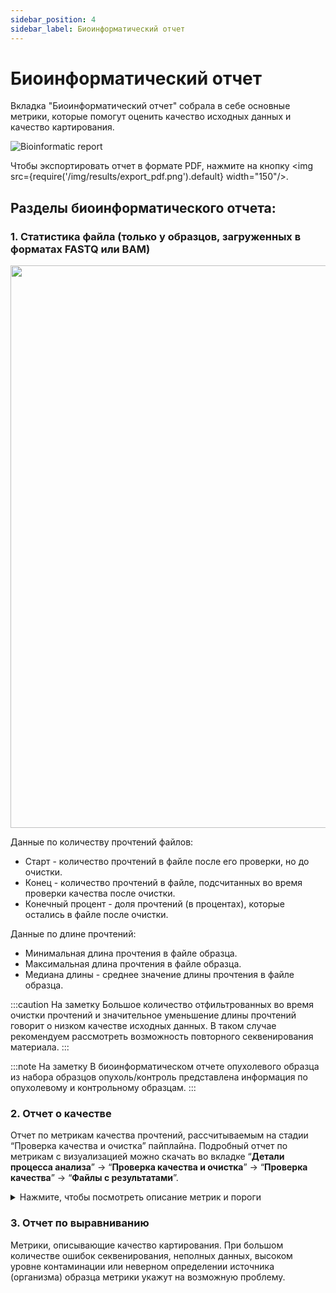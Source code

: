 ```yaml
---
sidebar_position: 4
sidebar_label: Биоинформатический отчет
---
```


# Биоинформатический отчет

Вкладка "Биоинформатический отчет" собрала в себе основные метрики, которые помогут оценить качество исходных 
данных и качество картирования.

![Bioinformatic report](/img/rus/35-bioinformatic-report.png)

Чтобы экспортировать отчет в формате PDF, 
нажмите на кнопку <img src={require('/img/results/export_pdf.png').default} width="150"/>.

## Разделы биоинформатического отчета:

### 1. Статистика файла (только у образцов, загруженных в форматах FASTQ или BAM)

<p align="center">
<img src={require('/img/results/statistic_normal.png').default} width="900"/>
</p>

Данные по количеству прочтений файлов:
- Старт - количество прочтений в файле после его проверки, но до очистки.
- Конец - количество прочтений в файле, подсчитанных во время проверки качества после очистки.
- Конечный процент - доля прочтений (в процентах), которые остались в файле после очистки.

Данные по длине прочтений:
- Минимальная длина прочтения в файле образца.
- Максимальная длина прочтения в файле образца.
- Медиана длины - среднее значение длины прочтения в файле образца.

:::caution На заметку
Большое количество отфильтрованных во время очистки прочтений и значительное уменьшение длины прочтений говорит
о низком качестве исходных данных. В таком случае рекомендуем рассмотреть возможность повторного секвенирования
материала.
:::

:::note На заметку
В биоинформатическом отчете опухолевого образца из набора образцов опухоль/контроль представлена
информация по опухолевому и контрольному образцам.
:::

### 2. Отчет о качестве

Отчет по метрикам качества прочтений, рассчитываемым на стадии “Проверка качества и очистка” пайплайна.
Подробный отчет по метрикам с визуализацией можно скачать во вкладке “**Детали процесса анализа**” 
-> “**Проверка качества и очистка**” -> “**Проверка качества**” -> “**Файлы с результатами**”.

<details>
<summary>Нажмите, чтобы посмотреть описание метрик и пороги</summary>

#### Описание метрик и пороги

<table>
  <tr>
   <td>Метрика</td>
   <td>Описание</td>
   <td>Порог</td>
  </tr>
  <tr>
   <td>Total sequences</td>
   <td>Число прочтений</td>
   <td>>200 000</td>
  </tr>
  <tr>
   <td>Length distribution</td>
   <td>Распределение длин прочтений</td>
   <td>Коротких прочтений менее 25%. Длина короткого прочтения ≤ 20</td>
  </tr>
  <tr>
   <td>Tiles sequence quality</td>
   <td>Качество тайлов</td>
   <td>Количество плохих ячеек в тайле с максимальным отклонением 1,165 менее 7</td>
  </tr>
  <tr>
   <td>First base sequence quality</td>
   <td>Качество начальных нуклеотидов</td>
   <td>10% наименее качественных начальных нуклеотидов (3 нуклеотида) имеют качество > 20</td>
  </tr>
  <tr>
   <td>Middle base sequence quality</td>
   <td>Качество средних нуклеотидов</td>
   <td>10% наименее качественных средних нуклеотидов имеют качество > 20</td>
  </tr>
  <tr>
   <td>Last base sequence quality</td>
   <td>Качество конечных нуклеотидов</td>
   <td>10% наименее качественных конечных нуклеотидов (3 нуклеотида) имеют качество > 20</td>
  </tr>
  <tr>
   <td>Overrepresented sequences</td>
   <td>Перепредставленные последовательности</td>
   <td>Процент перепредставленных последовательностей менее 1%</td>
  </tr>
  <tr>
   <td>Adapter contaminated</td>
   <td>Контаминация адаптерными последовательностями</td>
   <td>Не более 1% контаминированных последовательностей</td>
  </tr>
  <tr>
   <td>Base N content</td>
   <td>Количество N среди нуклеотидов</td>
   <td>Не более 20% N среди нуклеотидов</td>
  </tr>
  <tr>
   <td>GC content</td>
   <td>Содержание GC</td>
   <td>Наличие одного пика GC</td>
  </tr>
  <tr>
   <td>Base sequence content</td>
   <td>Соотношение AT/GC</td>
   <td>Средняя разница AT менее 1%, максимальная разница менее 20%, средняя разница GC менее 1%,
   максимальная разница GC менее 20%</td>
  </tr>
</table>

</details>

### 3. Отчет по выравниванию

Метрики, описывающие качество картирования. При большом количестве ошибок секвенирования, неполных данных, 
высоком уровне контаминации или неверном определении источника (организма) образца метрики укажут на возможную проблему.
